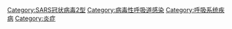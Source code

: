 [[Category:SARS冠状病毒2型|Category:SARS冠状病毒2型]]
[[Category:病毒性呼吸道感染|Category:病毒性呼吸道感染]]
[[Category:呼吸系统疾病|Category:呼吸系统疾病]]
[[Category:炎症|Category:炎症]]